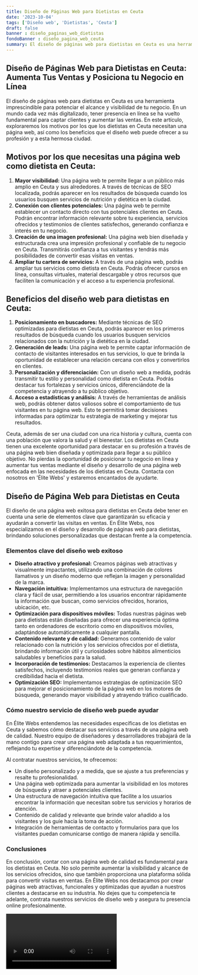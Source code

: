 ```yaml
---
title: Diseño de Páginas Web para Dietistas en Ceuta
date: '2023-10-04'
tags: ['Diseño web', 'Dietistas', 'Ceuta']
draft: false
banner : diseño_paginas_web_dietistas
fondoBanner : diseño_pagina_web_ceuta
summary: El diseño de páginas web para dietistas en Ceuta es una herramienta imprescindible para potenciar el alcance y visibilidad de tu negocio. En un mundo cada vez más digitalizado, tener presencia en línea se ha vuelto fundamental para captar clientes y aumentar las ventas. En este artículo, exploraremos los motivos por los que los dietistas en Ceuta necesitan una página web, así como los beneficios que el diseño web puede ofrecer a su profesión y a esta hermosa ciudad.
---
```


## Diseño de Páginas Web para Dietistas en Ceuta: Aumenta Tus Ventas y Posiciona tu Negocio en Línea

El diseño de páginas web para dietistas en Ceuta es una herramienta imprescindible para potenciar el alcance y visibilidad de tu negocio. En un mundo cada vez más digitalizado, tener presencia en línea se ha vuelto fundamental para captar clientes y aumentar las ventas. En este artículo, exploraremos los motivos por los que los dietistas en Ceuta necesitan una página web, así como los beneficios que el diseño web puede ofrecer a su profesión y a esta hermosa ciudad.

## Motivos por los que necesitas una página web como dietista en Ceuta:

1. **Mayor visibilidad:** Una página web te permite llegar a un público más amplio en Ceuta y sus alrededores. A través de técnicas de SEO localizada, podrás aparecer en los resultados de búsqueda cuando los usuarios busquen servicios de nutrición y dietética en la ciudad.
2. **Conexión con clientes potenciales:** Una página web te permite establecer un contacto directo con tus potenciales clientes en Ceuta. Podrán encontrar información relevante sobre tu experiencia, servicios ofrecidos y testimonios de clientes satisfechos, generando confianza e interés en tu negocio.
3. **Creación de una imagen profesional:** Una página web bien diseñada y estructurada crea una impresión profesional y confiable de tu negocio en Ceuta. Transmitirás confianza a tus visitantes y tendrás más posibilidades de convertir esas visitas en ventas.
4. **Ampliar tu cartera de servicios:** A través de una página web, podrás ampliar tus servicios como dietista en Ceuta. Podrás ofrecer cursos en línea, consultas virtuales, material descargable y otros recursos que faciliten la comunicación y el acceso a tu experiencia profesional.

## Beneficios del diseño web para dietistas en Ceuta:

1. **Posicionamiento en buscadores:** Mediante técnicas de SEO optimizadas para dietistas en Ceuta, podrás aparecer en los primeros resultados de búsqueda cuando los usuarios busquen servicios relacionados con la nutrición y la dietética en la ciudad.
2. **Generación de leads:** Una página web te permite captar información de contacto de visitantes interesados en tus servicios, lo que te brinda la oportunidad de establecer una relación cercana con ellos y convertirlos en clientes.
3. **Personalización y diferenciación:** Con un diseño web a medida, podrás transmitir tu estilo y personalidad como dietista en Ceuta. Podrás destacar tus fortalezas y servicios únicos, diferenciándote de la competencia y atrayendo a tu público objetivo.
4. **Acceso a estadísticas y análisis:** A través de herramientas de análisis web, podrás obtener datos valiosos sobre el comportamiento de tus visitantes en tu página web. Esto te permitirá tomar decisiones informadas para optimizar tu estrategia de marketing y mejorar tus resultados.

Ceuta, además de ser una ciudad con una rica historia y cultura, cuenta con una población que valora la salud y el bienestar. Los dietistas en Ceuta tienen una excelente oportunidad para destacar en su profesión a través de una página web bien diseñada y optimizada para llegar a su público objetivo. No pierdas la oportunidad de posicionar tu negocio en línea y aumentar tus ventas mediante el diseño y desarrollo de una página web enfocada en las necesidades de los dietistas en Ceuta. Contacta con nosotros en 'Élite Webs' y estaremos encantados de ayudarte.

<GifSeo />

<Cta />

## Diseño de Página Web para Dietistas en Ceuta

El diseño de una página web exitosa para dietistas en Ceuta debe tener en cuenta una serie de elementos clave que garantizarán su eficacia y ayudarán a convertir las visitas en ventas. En Élite Webs, nos especializamos en el diseño y desarrollo de páginas web para dietistas, brindando soluciones personalizadas que destacan frente a la competencia.

### Elementos clave del diseño web exitoso

- **Diseño atractivo y profesional:** Creamos páginas web atractivas y visualmente impactantes, utilizando una combinación de colores llamativos y un diseño moderno que reflejan la imagen y personalidad de la marca.
- **Navegación intuitiva:** Implementamos una estructura de navegación clara y fácil de usar, permitiendo a los usuarios encontrar rápidamente la información que buscan, como servicios ofrecidos, horarios, ubicación, etc.
- **Optimización para dispositivos móviles:** Todas nuestras páginas web para dietistas están diseñadas para ofrecer una experiencia óptima tanto en ordenadores de escritorio como en dispositivos móviles, adaptándose automáticamente a cualquier pantalla.
- **Contenido relevante y de calidad:** Generamos contenido de valor relacionado con la nutrición y los servicios ofrecidos por el dietista, brindando información útil y curiosidades sobre hábitos alimenticios saludables y beneficios para la salud.
- **Incorporación de testimonios:** Destacamos la experiencia de clientes satisfechos, incluyendo testimonios reales que generan confianza y credibilidad hacia el dietista.
- **Optimización SEO:** Implementamos estrategias de optimización SEO para mejorar el posicionamiento de la página web en los motores de búsqueda, generando mayor visibilidad y atrayendo tráfico cualificado.

### Cómo nuestro servicio de diseño web puede ayudar

En Élite Webs entendemos las necesidades específicas de los dietistas en Ceuta y sabemos cómo destacar sus servicios a través de una página web de calidad. Nuestro equipo de diseñadores y desarrolladores trabajará de la mano contigo para crear una página web adaptada a tus requerimientos, reflejando tu expertise y diferenciándote de la competencia.

Al contratar nuestros servicios, te ofrecemos:

- Un diseño personalizado y a medida, que se ajuste a tus preferencias y resalte tu profesionalidad.
- Una página web optimizada para aumentar la visibilidad en los motores de búsqueda y atraer a potenciales clientes.
- Una estructura de navegación intuitiva que facilite a los usuarios encontrar la información que necesitan sobre tus servicios y horarios de atención.
- Contenido de calidad y relevante que brinde valor añadido a los visitantes y los guíe hacia la toma de acción.
- Integración de herramientas de contacto y formularios para que los visitantes puedan comunicarse contigo de manera rápida y sencilla.

### Conclusiones

En conclusión, contar con una página web de calidad es fundamental para los dietistas en Ceuta. No solo permite aumentar la visibilidad y alcance de los servicios ofrecidos, sino que también proporciona una plataforma sólida para convertir visitas en ventas. En Élite Webs nos destacamos por crear páginas web atractivas, funcionales y optimizadas que ayudan a nuestros clientes a destacarse en su industria. No dejes que tu competencia te adelante, contrata nuestros servicios de diseño web y asegura tu presencia online profesionalmente.

<Video />

<CtaBot job='Dietistas' city='Ceuta'/>

<Gmaps query='Ceuta+españa+maps' />